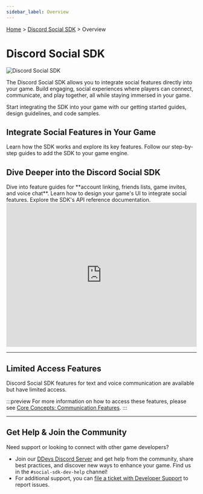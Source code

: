 ```yaml
---
sidebar_label: Overview
---
```

[Home](/docs/intro) > [Discord Social SDK](/docs/discord-social-sdk/overview) > Overview

# Discord Social SDK

![Discord Social SDK](images/social-sdk/overview/social_sdk_header.png)

The Discord Social SDK allows you to integrate social features directly into your game. Build engaging, social experiences where players can connect, communicate, and play together, all while staying immersed in your game.

Start integrating the SDK into your game with our getting started guides, design guidelines, and code samples.

## Integrate Social Features in Your Game

<Container>
  <Card title="Core Concepts" link="/docs/discord-social-sdk/core-concepts" icon="GameControllerIcon">
    Learn how the SDK works and explore its key features.
  </Card>
  <Card title="Getting Started Guides" link="/docs/discord-social-sdk/getting-started" icon="CompassIcon">
    Follow our step-by-step guides to add the SDK to your game engine.
  </Card>
</Container>

## Dive Deeper into the Discord Social SDK

<Container>
  <Card title="Development Guides" link="/docs/discord-social-sdk/development-guides" icon="WrenchIcon">
    Dive into feature guides for **account linking, friends lists, game invites, and voice chat**.
  </Card>
  <Card title="Design Guidelines" link="/docs/discord-social-sdk/design-guidelines" icon="PaintPaletteIcon">
    Learn how to design your game's UI to integrate social features.
  </Card>
  <Card title="SDK Reference Docs" link="https://discord.com/developers/docs/social-sdk/index.html" icon="BrowserIcon">
    Explore the SDK's API reference documentation.
  </Card>
</Container>

<iframe width="100%" height="380"
        src="https://www.youtube.com/embed/pInGO8AvojE?si=VnChE6xbuy4jNzSx"
        title="YouTube video player" frameborder="0"
        allow="accelerometer; autoplay; clipboard-write; encrypted-media; gyroscope; picture-in-picture; web-share"
        referrerpolicy="strict-origin-when-cross-origin" allowfullscreen></iframe>

---

## Limited Access Features

Discord Social SDK features for text and voice communication are available but have limited access.

:::preview
For more information on how to access these features, please see [Core Concepts: Communication Features](/docs/discord-social-sdk/core-concepts/communication-features).
:::

---

## Get Help & Join the Community

Need support or looking to connect with other game developers?

- Join our [DDevs Discord Server](https://discord.gg/discord-developers) and get help from the community, share best practices, and discover new ways to enhance your game. Find us in the `#social-sdk-dev-help` channel!
- For additional support, you can [file a ticket with Developer Support](https://dis.gd/social-sdk) to report issues.